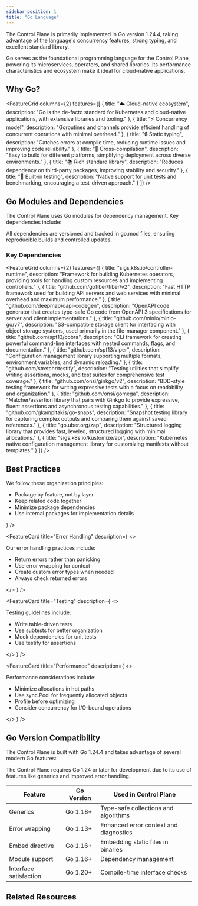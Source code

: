```yaml
---
sidebar_position: 1
title: "Go Language"
---
```



<NoAutoTitle />

<PageHeader 
  title="Go Language"
  description="The foundation of the Control Plane's architecture"
/>

The Control Plane is primarily implemented in Go version 1.24.4, taking advantage of the language's concurrency features, strong typing, and excellent standard library.

<InfoSection type="info" title="Go in the Control Plane">
  Go serves as the foundational programming language for the Control Plane, powering its microservices, operators, and shared libraries. Its performance characteristics and ecosystem make it ideal for cloud-native applications.
</InfoSection>

## Why Go?

<FeatureGrid columns={2} features={[
  {
    title: "☁️ Cloud-native ecosystem",
    description: "Go is the de-facto standard for Kubernetes and cloud-native applications, with extensive libraries and tooling."
  },
  {
    title: "⚡ Concurrency model",
    description: "Goroutines and channels provide efficient handling of concurrent operations with minimal overhead."
  },
  {
    title: "🔒 Static typing",
    description: "Catches errors at compile time, reducing runtime issues and improving code reliability."
  },
  {
    title: "🧩 Cross-compilation",
    description: "Easy to build for different platforms, simplifying deployment across diverse environments."
  },
  {
    title: "📚 Rich standard library",
    description: "Reduces dependency on third-party packages, improving stability and security."
  },
  {
    title: "🧪 Built-in testing",
    description: "Native support for unit tests and benchmarking, encouraging a test-driven approach."
  }
]} />

## Go Modules and Dependencies

The Control Plane uses Go modules for dependency management. Key dependencies include:

<InfoSection type="note" title="Dependency management">
  All dependencies are versioned and tracked in go.mod files, ensuring reproducible builds and controlled updates.
</InfoSection>

### Key Dependencies

<FeatureGrid columns={2} features={[
  {
    title: "sigs.k8s.io/controller-runtime",
    description: "Framework for building Kubernetes operators, providing tools for handling custom resources and implementing controllers."
  },
  {
    title: "github.com/gofiber/fiber/v2",
    description: "Fast HTTP framework used for building API servers and web services with minimal overhead and maximum performance."
  },
  {
    title: "github.com/deepmap/oapi-codegen",
    description: "OpenAPI code generator that creates type-safe Go code from OpenAPI 3 specifications for server and client implementations."
  },
  {
    title: "github.com/minio/minio-go/v7",
    description: "S3-compatible storage client for interfacing with object storage systems, used primarily in the file-manager component."
  },
  {
    title: "github.com/spf13/cobra",
    description: "CLI framework for creating powerful command-line interfaces with nested commands, flags, and documentation."
  },
  {
    title: "github.com/spf13/viper",
    description: "Configuration management library supporting multiple formats, environment variables, and dynamic reloading."
  },
  {
    title: "github.com/stretchr/testify",
    description: "Testing utilities that simplify writing assertions, mocks, and test suites for comprehensive test coverage."
  },
  {
    title: "github.com/onsi/ginkgo/v2",
    description: "BDD-style testing framework for writing expressive tests with a focus on readability and organization."
  },
  {
    title: "github.com/onsi/gomega",
    description: "Matcher/assertion library that pairs with Ginkgo to provide expressive, fluent assertions and asynchronous testing capabilities."
  },
  {
    title: "github.com/gkampitakis/go-snaps",
    description: "Snapshot testing library for capturing complex outputs and comparing them against saved references."
  },
  {
    title: "go.uber.org/zap",
    description: "Structured logging library that provides fast, leveled, structured logging with minimal allocations."
  },
  {
    title: "sigs.k8s.io/kustomize/api",
    description: "Kubernetes native configuration management library for customizing manifests without templates."
  }
]} />

## Best Practices

<CardGrid columns={2}>
  <FeatureCard
    title="Code Organization"
    description={
      <>
        <p>We follow these organization principles:</p>
        <ul>
          <li>Package by feature, not by layer</li>
          <li>Keep related code together</li>
          <li>Minimize package dependencies</li>
          <li>Use internal packages for implementation details</li>
        </ul>
      </>
    }
  />
  
  <FeatureCard
    title="Error Handling"
    description={
      <>
        <p>Our error handling practices include:</p>
        <ul>
          <li>Return errors rather than panicking</li>
          <li>Use error wrapping for context</li>
          <li>Create custom error types when needed</li>
          <li>Always check returned errors</li>
        </ul>
      </>
    }
  />
  
  <FeatureCard
    title="Testing"
    description={
      <>
        <p>Testing guidelines include:</p>
        <ul>
          <li>Write table-driven tests</li>
          <li>Use subtests for better organization</li>
          <li>Mock dependencies for unit tests</li>
          <li>Use testify for assertions</li>
        </ul>
      </>
    }
  />
  
  <FeatureCard
    title="Performance"
    description={
      <>
        <p>Performance considerations include:</p>
        <ul>
          <li>Minimize allocations in hot paths</li>
          <li>Use sync.Pool for frequently allocated objects</li>
          <li>Profile before optimizing</li>
          <li>Consider concurrency for I/O-bound operations</li>
        </ul>
      </>
    }
  />
</CardGrid>

## Go Version Compatibility

The Control Plane is built with Go 1.24.4 and takes advantage of several modern Go features:

<InfoSection type="note" title="Go version support">
  The Control Plane requires Go 1.24 or later for development due to its use of features like generics and improved error handling.
</InfoSection>

| Feature | Go Version | Used in Control Plane |
|---------|------------|----------------------|
| Generics | Go 1.18+ | Type-safe collections and algorithms |
| Error wrapping | Go 1.13+ | Enhanced error context and diagnostics |
| Embed directive | Go 1.16+ | Embedding static files in binaries |
| Module support | Go 1.16+ | Dependency management |
| Interface satisfaction | Go 1.20+ | Compile-time interface checks |

## Related Resources

<CardGrid columns={3}>
  <FeatureCard
    title="Kubernetes"
    description="Learn about the Control Plane's integration with Kubernetes."
    linkText="View Kubernetes"
    linkUrl="../Core-Technologies/kubernetes"
  />
  
  <FeatureCard
    title="Gofiber"
    description="Explore the web framework used in the Control Plane's APIs."
    linkText="View Gofiber"
    linkUrl="../Web-Frameworks/gofiber"
  />
  
  <FeatureCard
    title="Testing"
    description="Learn about the testing tools and practices used in the project."
    linkText="View Testing"
    linkUrl="../Testing/testify"
  />
</CardGrid>